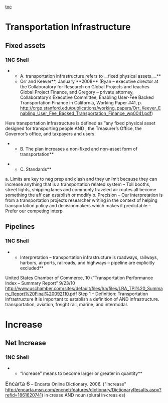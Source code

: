 [[toc]]
=Transportation Infrastructure= 
==Fixed assets== 
===1NC Shell=== 
**A. transportation infrastructure refers to __fixed physical assets__.**
**Orr and Keever**, January **2008** (Ryan – executive director at the Collaboratory for Research on Global Projects and teaches Global Project Finance, and Gregory – private attorney, Collaboratory’s Executive Committee, Enabling User-Fee Backed Transportation Finance in California, Working Paper #41, p. http://crgp.stanford.edu/publications/working_papers/Orr_Keever_Enabling_User_Fee_Backed_Transportation_Finance_wp0041.pdf)
Here transportation infrastructure is defined as “any fixed physical asset designed for transporting people
AND
, the Treasurer’s Office, the Governor’s office, and taxpayers and users.

**B. The plan increases a non-fixed and non-asset form of transportation**

**C. Standards**
a. Limits are key to neg prep and clash and they unlimit because they can increase anything that is a transportation related system – Toll booths, street lights, shipping lanes and commonly traveled air routes all become something the aff can establish or modify
b. Precision – Our interpretation is from a transportation projects researcher writing in the context of helping transportation policy and decisionmakers which makes it predictable – Prefer our competing interp

==Pipelines== 
===1NC Shell=== 
**Interpretation – transportation infrastructure is roadways, railways, harbors, airports, railroads, and highways – pipeline are explicitly excluded**
United States Chamber of Commerce, 10 (“Transportation Performance Index – Summary Report” 9/23/10 [[http://www.uschamber.com/sites/default/files/lra/files/LRA_TPI%20_Summary_Report%20Final%20092110]].pdf
Step 1 – Definition: Transportation Infrastructure It is important to establish a definition of
AND
infrastructure. transportation, aviation, freight rail, marine, and intermodal.

=Increase= 
==Net Increase== 
===1NC Shell=== 
**“Increase” means to become larger or greater in quantity**
<span style="font-size: 13pt;">Encarta 6</span> – Encarta Online Dictionary. 2006. ("Increase" http://encarta.msn.com/encnet/features/dictionary/DictionaryResults.aspx?refid=1861620741)
in·crease
AND
noun (plural in·creas·es)